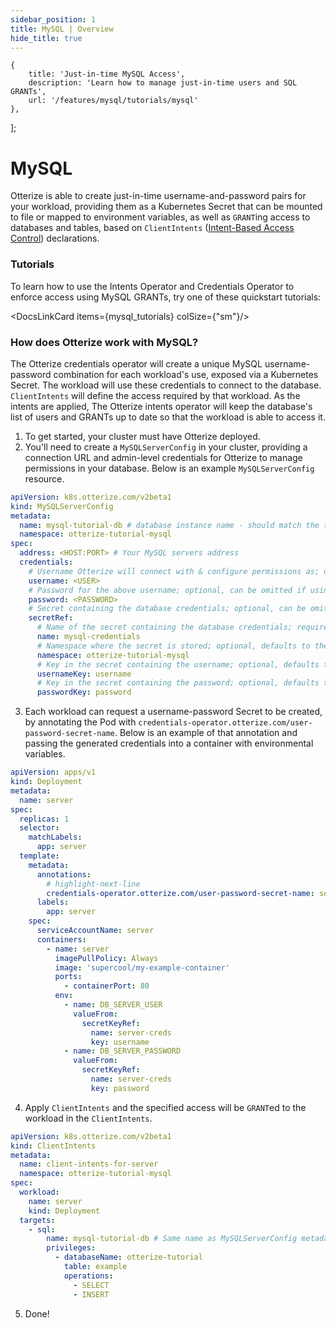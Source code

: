 ```yaml
---
sidebar_position: 1
title: MySQL | Overview
hide_title: true
---
```



    {
        title: 'Just-in-time MySQL Access',
        description: 'Learn how to manage just-in-time users and SQL GRANTs',
        url: '/features/mysql/tutorials/mysql'
    },
];

# MySQL

Otterize is able to create just-in-time username-and-password pairs for your workload, providing them as a Kubernetes Secret that can be mounted to file or mapped to environment variables, as well as `GRANT`ing access to databases and tables, based on `ClientIntents` ([Intent-Based Access Control](/overview/intent-based-access-control)) declarations.

### Tutorials

To learn how to use the Intents Operator and Credentials Operator to enforce access using MySQL GRANTs, try one of these quickstart tutorials:

<DocsLinkCard items={mysql_tutorials} colSize={"sm"}/>



### How does Otterize work with MySQL?

The Otterize credentials operator will create a unique MySQL username-password combination for each workload's use, exposed via a Kubernetes Secret. The workload will use these credentials to connect to the database. `ClientIntents` will define the access required by that workload. As the intents are applied, The Otterize intents operator will keep the database's list of users and GRANTs up to date so that the workload is able to access it.

1. To get started, your cluster must have Otterize deployed.
2. You'll need to create a `MySQLServerConfig` in your cluster, providing a connection URL and admin-level credentials for Otterize to manage permissions in your database. Below is an example `MySQLServerConfig` resource.
```yaml
apiVersion: k8s.otterize.com/v2beta1
kind: MySQLServerConfig
metadata:
  name: mysql-tutorial-db # database instance name - should match the target in ClientIntents
  namespace: otterize-tutorial-mysql
spec:
  address: <HOST:PORT> # Your MySQL servers address
  credentials:
    # Username Otterize will connect with & configure permissions as; optional, can be omitted if using a secretRef
    username: <USER>
    # Password for the above username; optional, can be omitted if using a secretRef
    password: <PASSWORD>
    # Secret containing the database credentials; optional, can be omitted if using the above username & password fields
    secretRef:
      # Name of the secret containing the database credentials; required
      name: mysql-credentials
      # Namespace where the secret is stored; optional, defaults to the namespace of the MySQLServerConfig
      namespace: otterize-tutorial-mysql
      # Key in the secret containing the username; optional, defaults to 'username'
      usernameKey: username
      # Key in the secret containing the password; optional, defaults to 'password'
      passwordKey: password
```

3. Each workload can request a username-password Secret to be created, by annotating the Pod with `credentials-operator.otterize.com/user-password-secret-name`. Below is an example of that annotation and passing the generated credentials into a container with environmental variables.

```yaml
apiVersion: apps/v1
kind: Deployment
metadata:
  name: server
spec:
  replicas: 1
  selector:
    matchLabels:
      app: server
  template:
    metadata:
      annotations:
        # highlight-next-line
        credentials-operator.otterize.com/user-password-secret-name: server-creds
      labels:
        app: server
    spec:
      serviceAccountName: server
      containers:
        - name: server
          imagePullPolicy: Always
          image: 'supercool/my-example-container'
          ports:
            - containerPort: 80
          env:
            - name: DB_SERVER_USER
              valueFrom:
                secretKeyRef:
                  name: server-creds
                  key: username
            - name: DB_SERVER_PASSWORD
              valueFrom:
                secretKeyRef:
                  name: server-creds
                  key: password
```


4. Apply `ClientIntents` and the specified access will be `GRANT`ed to the workload in the `ClientIntents`.


```yaml
apiVersion: k8s.otterize.com/v2beta1
kind: ClientIntents
metadata:
  name: client-intents-for-server
  namespace: otterize-tutorial-mysql
spec:
  workload:
    name: server
    kind: Deployment
  targets:
    - sql:
        name: mysql-tutorial-db # Same name as MySQLServerConfig metadata.name
        privileges:
          - databaseName: otterize-tutorial
            table: example
            operations:
              - SELECT
              - INSERT
```

5. Done!